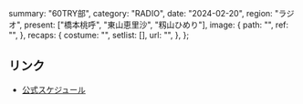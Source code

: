   summary: "60TRY部",
  category: "RADIO",
  date: "2024-02-20",
  region: "ラジオ",
  present: ["橋本桃呼", "東山恵里沙", "籾山ひめり"],
  image: {
    path: "",
    ref: "",
  },
  recaps: {
    costume: "",
    setlist: [],
    url: "",
  },
};

## リンク

- [公式スケジュール](https://takanenonadeshiko.jp/?p=1847)
